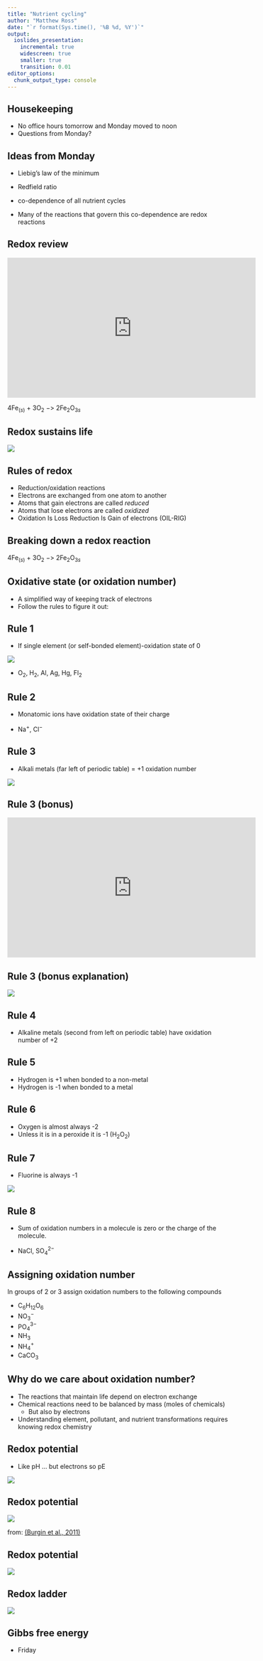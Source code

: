 ```yaml
---
title: "Nutrient cycling"
author: "Matthew Ross"
date: "`r format(Sys.time(), '%B %d, %Y')`"
output:
  ioslides_presentation:
    incremental: true
    widescreen: true
    smaller: true
    transition: 0.01
editor_options: 
  chunk_output_type: console
---
```


<style>
slides > slide {
  overflow-x: auto !important;
  overflow-y: auto !important;
}
</style>


## Housekeeping


- No office hours tomorrow and Monday moved to noon
- Questions from Monday? 


## Ideas from Monday

- Liebig's law of the minimum 

- Redfield ratio

- co-dependence of all nutrient cycles

- Many of the reactions that govern this co-dependence are 
redox reactions



## Redox review {.build}


<iframe width="560" height="315" src="https://www.youtube.com/embed/qw0lHu4CNAg" frameborder="0" allow="accelerometer; autoplay; encrypted-media; gyroscope; picture-in-picture" allowfullscreen></iframe>

4Fe$_{(s)}$ + 3O$_2$ $->$ 2Fe$_2$O$_{3s}$

## Redox sustains life

<img src='http://www.americanaquariumproducts.com/images/graphics/redoxbasics2.jpg'>


## Rules of redox

- Reduction/oxidation reactions
- Electrons are exchanged from one atom to another
- Atoms that gain electrons are called *reduced* 
- Atoms that lose electrons are called *oxidized*
- Oxidation Is Loss Reduction Is Gain of electrons (OIL-RIG)

## Breaking down a redox reaction

4Fe$_{(s)}$ + 3O$_2$ $->$ 2Fe$_2$O$_{3s}$

## Oxidative state (or oxidation number)

- A simplified way of keeping track of electrons
- Follow the rules to figure it out:


## Rule 1 

- If single element (or self-bonded element)-oxidation state of 0

<img src='https://upload.wikimedia.org/wikipedia/commons/thumb/2/2e/Simple_Periodic_Table_Chart-en.svg/1200px-Simple_Periodic_Table_Chart-en.svg.png'>

- O$_2$, H$_2$, Al, Ag, Hg, Fl$_2$

## Rule 2

- Monatomic ions have oxidation state of their charge

- Na$^+$, Cl$^-$

## Rule 3

- Alkali metals (far left of periodic table) = +1 oxidation number

<img src='https://www.gordonengland.co.uk/elements/periodic-alkali.png'>


## Rule 3 (bonus)

<iframe width="560" height="315" src="https://www.youtube.com/embed/uixxJtJPVXk" frameborder="0" allow="accelerometer; autoplay; encrypted-media; gyroscope; picture-in-picture" allowfullscreen></iframe>


## Rule 3 (bonus explanation)

<img src='http://www.technologyuk.net/physics/matter/images/matter_0019.gif'> 

## Rule 4

- Alkaline metals (second from left on periodic table) have oxidation number of +2

## Rule 5

- Hydrogen is +1 when bonded to a non-metal
- Hydrogen is -1 when bonded to a metal

## Rule 6

- Oxygen is almost always -2
- Unless it is in a peroxide it is -1 (H$_2$O$_2$)

## Rule 7

- Fluorine is always -1

<img src='https://www.planetdeadly.com/wp-content/uploads/fluorine-dangerous.jpg'>

## Rule 8

- Sum of oxidation numbers in a molecule is zero or the 
charge of the molecule. 

- NaCl, SO$_4^{2-}$

## Assigning oxidation number

In groups of 2 or 3 assign oxidation numbers to the following compounds

- C$_6$H$_{12}$O$_6$
- NO$_3^-$
- PO$_4^{3-}$
- NH$_3$
- NH$_4^+$
- CaCO$_3$


## Why do we care about oxidation number?

- The reactions that maintain life depend on electron exchange
- Chemical reactions need to be balanced by mass (moles of chemicals)
  - But also by electrons
- Understanding element, pollutant, and nutrient transformations requires
knowing redox chemistry

## Redox potential {.build}

- Like pH ... but electrons so pE

<img src='https://files.mtstatic.com/site_4334/108860/0?Expires=1549469215&Signature=XzrwiLUhIMRnG6q~uM9QM-HE35LexK~nyhp~pW8ZpAi6VNdnZ5RlP-WicRAcmirTCPXf-0llGmCFiCTZmROuyHLdDVzBm4VfuKG2i28GE0V3Qv1~aySuYCjO3z1aNvpqJxIDFoUV9ytYVkQuCcjwO4GDulPLfirT43Q6N~evgTI_&Key-Pair-Id=APKAJ5Y6AV4GI7A555NA'>



## Redox potential

<img src='https://wol-prod-cdn.literatumonline.com/cms/attachment/42b73d5e-1db9-435f-ad4f-3e685f62d778/i1540-9295-9-1-44-f03.jpg'>

from:
[(Burgin et al., 2011)](https://esajournals.onlinelibrary.wiley.com/doi/full/10.1890/090227)

## Redox potential

<img src='https://www.flinnsci.com/globalassets/flinn-scientific/all-product-images-rgb-jpegs/ap7041.jpg?v=6134a4f2ede648138d9ef1ea6bd62517'>


## Redox ladder

<img src='https://ars.els-cdn.com/content/image/1-s2.0-S0169772200001091-gr1.gif'>


## Gibbs free energy

- Friday